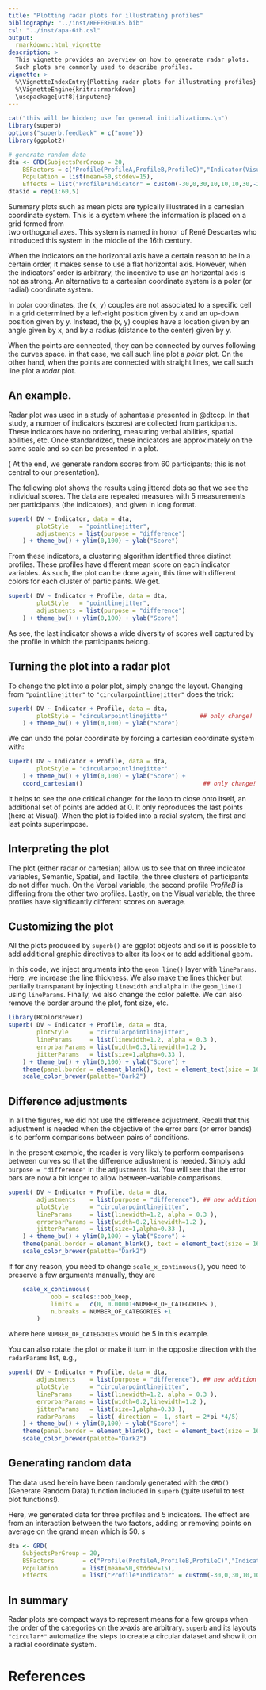 ---
title: "Plotting radar plots for illustrating profiles"
bibliography: "../inst/REFERENCES.bib"
csl: "../inst/apa-6th.csl"
output: 
  rmarkdown::html_vignette
description: >
  This vignette provides an overview on how to generate radar plots.
  Such plots are commonly used to describe profiles.
vignette: >
  %\VignetteIndexEntry{Plotting radar plots for illustrating profiles}
  %\VignetteEngine{knitr::rmarkdown}
  \usepackage[utf8]{inputenc}
---


```{r, echo = FALSE, warning=FALSE, message = FALSE, results = 'hide'}
cat("this will be hidden; use for general initializations.\n")
library(superb)
options("superb.feedback" = c("none"))
library(ggplot2)

# generate random data
dta <- GRD(SubjectsPerGroup = 20,
    BSFactors = c("Profile(ProfileA,ProfileB,ProfileC)","Indicator(Visual,Spatial,Verbal,Tactile,Semantic)"),
    Population = list(mean=50,stddev=15),
    Effects = list("Profile*Indicator" = custom(-30,0,30,10,10,10,30,-20,30,0,0,0,0,0,0)))
dta$id = rep(1:60,5)
```

Summary plots such as mean plots are typically illustrated in a cartesian coordinate
system. This is a system where the information is placed on a grid formed from  
two orthogonal axes. This system is named in honor of René Descartes who introduced
this system in the middle of the 16th century.

When the indicators on the horizontal axis have a certain reason to be in a 
certain order, it makes sense to use a flat horizontal axis. However, when the 
indicators' order is arbitrary, the incentive to use an horizontal axis is not 
as strong. An alternative to a cartesian coordinate system is a polar (or radial)
coordinate system.

In polar coordinates, the (x, y) couples are not associated to a specific cell in a 
grid determined by a left-right position given by x and an up-down position given by y.
Instead, the (x, y) couples have a location given by an angle given by x, and by a radius
(distance to the center) given by y.

When the points are connected, they can be connected by curves following the curves space. 
in that case, we call such line plot a _polar_ plot. On the other hand, when the points are
connected with straight lines, we call such line plot a _radar_ plot.

## An example.

Radar plot was used in a study of aphantasia presented in @dtccp. In that study, a number of 
indicators (scores) are collected from participants. These indicators have no ordering,
measuring verbal abilities, spatial abilities, etc. Once standardized,
these indicators are approximately on the same scale and so can be presented in a 
plot. 

( At the end, we generate random scores from 60 participants; this is not central to 
our presentation).

The following plot shows the results using jittered dots so that we see the individual
scores. The data are repeated measures with 5 measurements per participants (the 
indicators), and given in long format.

```{r, warning=FALSE, message=FALSE, fig.height=4, fig.width=7, fig.cap = "**Figure 1**. Plot of the 5 indicator variables."}
superb( DV ~ Indicator, data = dta,
        plotStyle   = "pointlinejitter",
        adjustments = list(purpose = "difference")
    ) + theme_bw() + ylim(0,100) + ylab("Score")
```

From these indicators, a clustering algorithm identified three distinct profiles. These profiles
have different mean score on each indicator variables. As such, the plot can be done again, 
this time with different colors for each cluster of participants. We get.

```{r, warning=FALSE, message=FALSE, fig.height=4, fig.width=7, fig.cap = "**Figure 2**. Plot of the 5 indicator variables and the three profiles."}
superb( DV ~ Indicator + Profile, data = dta,
        plotStyle   = "pointlinejitter",
        adjustments = list(purpose = "difference") 
    ) + theme_bw() + ylim(0,100) + ylab("Score")
```

As see, the last indicator shows a wide diversity of scores well captured by the profile in 
which the participants belong.


## Turning the plot into a radar plot

To change the plot into a polar plot, simply change the layout. 
Changing from `"pointlinejitter"` to `"circularpointlinejitter"` does the trick:

```{r, warning=FALSE, message=FALSE, fig.height=4, fig.width=7, fig.cap = "**Figure 3**. Plot of the 5 indicator variables and the three profiles in polar coordinate."}
superb( DV ~ Indicator + Profile, data = dta,
        plotStyle = "circularpointlinejitter"         ## only change!
    ) + theme_bw() + ylim(0,100) + ylab("Score")
```

We can undo the polar coordinate by forcing a cartesian coordinate system with:

```{r, warning=FALSE, message=FALSE, fig.height=4, fig.width=7, fig.cap = "**Figure 4**. Plot of the 5 indicator variables and the three profiles back in cartesian coordinate."}
superb( DV ~ Indicator + Profile, data = dta,
        plotStyle = "circularpointlinejitter"
    ) + theme_bw() + ylim(0,100) + ylab("Score") + 
    coord_cartesian()                                  ## only change!
```

It helps to see the one critical change: for the loop to close onto itself, an additional 
set of points are added at 0. It only reproduces the last points (here at Visual).
When the plot is folded into a radial system, the first and last points superimpose.


## Interpreting the plot

The plot (either radar or cartesian) allow us to see that on three indicator variables, 
Semantic, Spatial, and Tactile, the three clusters of participants do not differ much.
On the Verbal variable, the second profile _ProfileB_ is differing from the other 
two profiles. Lastly, on the Visual variable, the three profiles have significantly
different scores on average.


## Customizing the plot

All the plots produced by `superb()` are ggplot objects and so it is possible to 
add additional graphic directives to alter its look or to add additional geom.

In this code, we inject arguments into the `geom_line()` layer with `lineParams`.
Here, we increase the line thickness. We also make the lines thicker but 
partially transparant by injecting `linewidth` and `alpha` in the `geom_line()`
using `lineParams`. Finally, we also change the color palette. We can also 
remove the border around the plot, font size, etc.


```{r, warning=FALSE, message=FALSE, fig.height=4, fig.width=7, fig.cap = "**Figure 5**. Plot with some customization"}
library(RColorBrewer)
superb( DV ~ Indicator + Profile, data = dta,
        plotStyle      = "circularpointlinejitter",        
        lineParams     = list(linewidth=1.2, alpha = 0.3 ),
        errorbarParams = list(width=0.3,linewidth=1.2 ),
        jitterParams   = list(size=1,alpha=0.33 ),
    ) + theme_bw() + ylim(0,100) + ylab("Score") +
    theme(panel.border = element_blank(), text = element_text(size = 16) ) +
    scale_color_brewer(palette="Dark2")
```


## Difference adjustments

In all the figures, we did not use the difference adjustment. Recall that this
adjustment is needed when the objective of the error bars (or error bands) is to
perform comparisons between pairs of conditions.

In the present example, the reader is very likely to perform comparisons between curves
so that the difference adjustment is needed. Simply add `purpose = "difference"`
in the `adjustments` list. You will see that the error bars are now a bit longer
to allow between-variable comparisons.


```{r, warning=FALSE, message=FALSE, fig.height=4, fig.width=7, fig.cap = "**Figure 6**. Plot with some difference adjustment"}
superb( DV ~ Indicator + Profile, data = dta,
        adjustments    = list(purpose = "difference"), ## new addition
        plotStyle      = "circularpointlinejitter",        
        lineParams     = list(linewidth=1.2, alpha = 0.3 ),
        errorbarParams = list(width=0.2,linewidth=1.2 ),
        jitterParams   = list(size=1,alpha=0.33 ),
    ) + theme_bw() + ylim(0,100) + ylab("Score") +
    theme(panel.border = element_blank(), text = element_text(size = 16) ) +
    scale_color_brewer(palette="Dark2")
```

If for any reason, you need to change `scale_x_continuous()`, you need to preserve a few arguments
manually, they are

```{r, eval = FALSE, results = 'hide'}
    scale_x_continuous(
            oob = scales::oob_keep, 
            limits =   c(0, 0.00001+NUMBER_OF_CATEGORIES ), 
            n.breaks = NUMBER_OF_CATEGORIES +1
        )
```

where here `NUMBER_OF_CATEGORIES` would be 5 in this example.

You can also rotate the plot or make it turn in the opposite direction with the
`radarParams` list, e.g., 

```{r, warning=FALSE, message=FALSE, fig.height=4, fig.width=7, fig.cap = "**Figure 7**. Plot turning counterclockwise"}
superb( DV ~ Indicator + Profile, data = dta,
        adjustments    = list(purpose = "difference"), ## new addition
        plotStyle      = "circularpointlinejitter",        
        lineParams     = list(linewidth=1.2, alpha = 0.3 ),
        errorbarParams = list(width=0.2,linewidth=1.2 ),
        jitterParams   = list(size=1,alpha=0.33 ),
        radarParams    = list( direction = -1, start = 2*pi *4/5)
    ) + theme_bw() + ylim(0,100) + ylab("Score") +
    theme(panel.border = element_blank(), text = element_text(size = 16) ) +
    scale_color_brewer(palette="Dark2")
```



## Generating random data

The data used herein have been randomly generated with the `GRD()` (Generate Random
Data) function included in `superb` (quite useful to test plot functions!).

Here, we generated data for three profiles and 5 indicators. The effect are from an
interaction between the two factors, adding or removing points on average on the grand
mean which is 50.
s
```{r, eval = FALSE, results = 'hide'}
dta <- GRD(
    SubjectsPerGroup = 20,
    BSFactors        = c("Profile(ProfileA,ProfileB,ProfileC)","Indicator(Visual,Spatial,Verbal,Tactile,Semantic)"),
    Population       = list(mean=50,stddev=15),
    Effects          = list("Profile*Indicator" = custom(-30,0,30,10,10,10,30,-20,30,0,0,0,0,0,0)))
```


## In summary

Radar plots are compact ways to represent means for a few groups when the order of 
the categories on the x-axis are arbitrary. `superb` and its layouts `"circular*"`
automatize the steps to create a circular dataset and show it on a radial 
coordinate system.


# References
